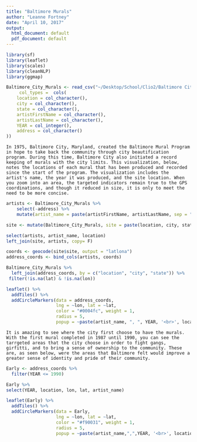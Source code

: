 ```yaml
---
title: "Baltimore Murals"
author: "Leanne Fortney"
date: "April 10, 2017"
output:
  html_document: default
  pdf_document: default
---
```


```r
library(sf)                  
library(leaflet)            
library(scales)             
library(cleanNLP)
library(ggmap)
```
```r
Baltimore_City_Murals <- read_csv("~/Desktop/School/Clio2/Baltimore City/Baltimore_Murals/Baltimore_Murals/Baltimore_City_Murals.csv",
     col_types =  cols( 
    location = col_character(),
    city = col_character(),
    state = col_character(),
    artistFirstName = col_character(),
    artistLastName = col_character(),
    YEAR = col_integer(),
    address = col_character()
))
```
```
In 1975, Baltimore City, Maryland, created the Baltimore Mural Program in hope to take back the community through city beautification program. During this time, Baltimore City also initiated a record keeping of murals with the city limits. This visualization, below, notes the locations of each mural that has been produced and recorded since the start of the program. The visualization includes the artist's name, the year it was produced, and the site location. When you zoom into an area, the targeted indicators remain true to the GPS coordinations, and though it reduced in size, it is only to meet the need to be more concise.

```

```r
artists <- Baltimore_City_Murals %>% 
    select(-address) %>% 
    mutate(artist_name = paste(artistFirstName, artistLastName, sep = " ")) 

site <- mutate(Baltimore_City_Murals, site = paste(location, city, state, sep = ", "))

select(artists, artist_name, location)
left_join(site, artists, copy= F)

coords <- geocode(site$site, output = "latlona")
address_coords <- bind_cols(artists, coords) 

Baltimore_City_Murals %>% 
  left_join(address_coords, by = c("location", "city", "state")) %>%   
 filter(!is.na(lat) & !is.na(lon))

leaflet() %>% 
  addTiles() %>% 
  addCircleMarkers(data = address_coords,
                   lng = ~lon, lat = ~lat, 
                   color = "#0004fc", weight = 1,
                   radius = 5,
                   popup = ~paste(artist_name, ", ", YEAR, '<br>', location))
```
```
It is amazing to see where the city first choose to have the murals. With the first mural completed in 1987 until 1990, you can see the tarrgeted areas that the city choose in order to fight gangs, girfitti, and to bring a sense of ownership to the community. These are, as seen below, were the areas that Baltimore felt would improve a greater sense of identity and pride of their community.  

```
```r

Early <- address_coords %>% 
  filter(YEAR <= 1990)

Early %>% 
select(YEAR, location, lon, lat, artist_name)

leaflet(Early) %>% 
  addTiles() %>% 
  addCircleMarkers(data = Early,
                   lng = ~lon, lat = ~lat, 
                   color = "#f90031", weight = 1,
                   radius = 5,
                   popup = ~paste(artist_name,",",YEAR, '<br>', location))

```


